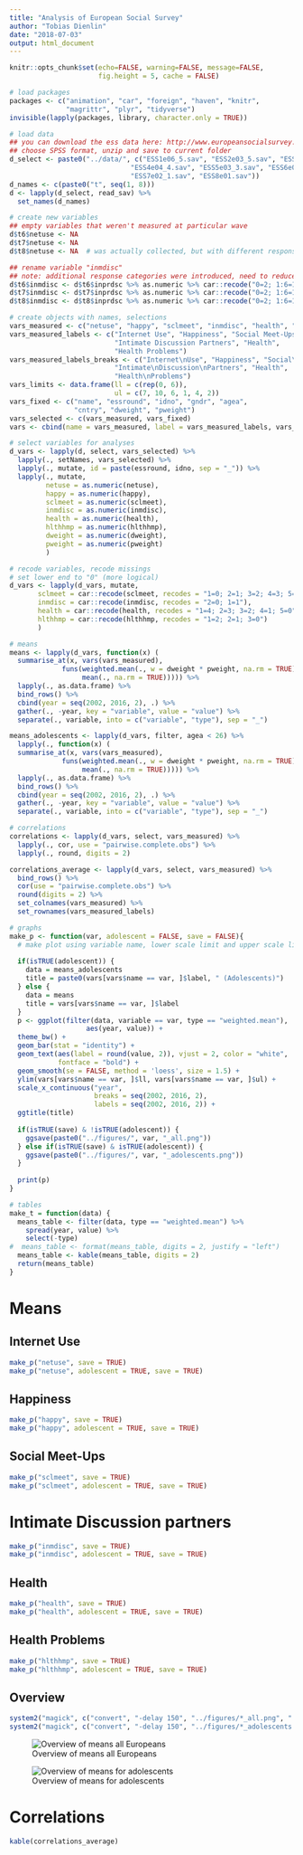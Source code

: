 ```yaml
---
title: "Analysis of European Social Survey"
author: "Tobias Dienlin"
date: "2018-07-03"
output: html_document
---
```


```r
knitr::opts_chunk$set(echo=FALSE, warning=FALSE, message=FALSE,
                      fig.height = 5, cache = FALSE)
```

```r
# load packages
packages <- c("animation", "car", "foreign", "haven", "knitr", 
              "magrittr", "plyr", "tidyverse")
invisible(lapply(packages, library, character.only = TRUE))
```

```r
# load data
## you can download the ess data here: http://www.europeansocialsurvey.org/data/
## choose SPSS format, unzip and save to current folder
d_select <- paste0("../data/", c("ESS1e06_5.sav", "ESS2e03_5.sav", "ESS3e03_6.sav", 
                              "ESS4e04_4.sav", "ESS5e03_3.sav", "ESS6e02_3.sav", 
                              "ESS7e02_1.sav", "ESS8e01.sav"))
d_names <- c(paste0("t", seq(1, 8)))
d <- lapply(d_select, read_sav) %>% 
  set_names(d_names)
```

```r
# create new variables
## empty variables that weren't measured at particular wave
d$t6$netuse <- NA
d$t7$netuse <- NA
d$t8$netuse <- NA  # was actually collected, but with different response options -- no comparison possible

## rename variable "inmdisc"
## note: additional response categories were introduced, need to reduce and recode
d$t6$inmdisc <- d$t6$inprdsc %>% as.numeric %>% car::recode("0=2; 1:6=1")
d$t7$inmdisc <- d$t7$inprdsc %>% as.numeric %>% car::recode("0=2; 1:6=1")
d$t8$inmdisc <- d$t8$inprdsc %>% as.numeric %>% car::recode("0=2; 1:6=1")

# create objects with names, selections
vars_measured <- c("netuse", "happy", "sclmeet", "inmdisc", "health", "hlthhmp")
vars_measured_labels <- c("Internet Use", "Happiness", "Social Meet-Ups", 
                          "Intimate Discussion Partners", "Health", 
                          "Health Problems")
vars_measured_labels_breaks <- c("Internet\nUse", "Happiness", "Social\nMeet-Ups", 
                          "Intimate\nDiscussion\nPartners", "Health", 
                          "Health\nProblems")
vars_limits <- data.frame(ll = c(rep(0, 6)),
                          ul = c(7, 10, 6, 1, 4, 2))
vars_fixed <- c("name", "essround", "idno", "gndr", "agea", 
                "cntry", "dweight", "pweight")
vars_selected <- c(vars_measured, vars_fixed)
vars <- cbind(name = vars_measured, label = vars_measured_labels, vars_limits)

# select variables for analyses
d_vars <- lapply(d, select, vars_selected) %>% 
  lapply(., setNames, vars_selected) %>% 
  lapply(., mutate, id = paste(essround, idno, sep = "_")) %>% 
  lapply(., mutate, 
         netuse = as.numeric(netuse), 
         happy = as.numeric(happy),
         sclmeet = as.numeric(sclmeet),
         inmdisc = as.numeric(inmdisc),
         health = as.numeric(health),
         hlthhmp = as.numeric(hlthhmp),
         dweight = as.numeric(dweight),
         pweight = as.numeric(pweight)
         )

# recode variables, recode missings
# set lower end to "0" (more logical)
d_vars <- lapply(d_vars, mutate,
       sclmeet = car::recode(sclmeet, recodes = "1=0; 2=1; 3=2; 4=3; 5=4; 6=5; 7=6"),
       inmdisc = car::recode(inmdisc, recodes = "2=0; 1=1"),
       health = car::recode(health, recodes = "1=4; 2=3; 3=2; 4=1; 5=0"),
       hlthhmp = car::recode(hlthhmp, recodes = "1=2; 2=1; 3=0")
       )
```

```r
# means
means <- lapply(d_vars, function(x) (
  summarise_at(x, vars(vars_measured), 
             funs(weighted.mean(., w = dweight * pweight, na.rm = TRUE),
                  mean(., na.rm = TRUE))))) %>% 
  lapply(., as.data.frame) %>% 
  bind_rows() %>% 
  cbind(year = seq(2002, 2016, 2), .) %>% 
  gather(., -year, key = "variable", value = "value") %>% 
  separate(., variable, into = c("variable", "type"), sep = "_")

means_adolescents <- lapply(d_vars, filter, agea < 26) %>%  
  lapply(., function(x) (
  summarise_at(x, vars(vars_measured), 
             funs(weighted.mean(., w = dweight * pweight, na.rm = TRUE),
                  mean(., na.rm = TRUE))))) %>% 
  lapply(., as.data.frame) %>% 
  bind_rows() %>% 
  cbind(year = seq(2002, 2016, 2), .) %>% 
  gather(., -year, key = "variable", value = "value") %>% 
  separate(., variable, into = c("variable", "type"), sep = "_")

# correlations
correlations <- lapply(d_vars, select, vars_measured) %>% 
  lapply(., cor, use = "pairwise.complete.obs") %>% 
  lapply(., round, digits = 2)

correlations_average <- lapply(d_vars, select, vars_measured) %>% 
  bind_rows() %>% 
  cor(use = "pairwise.complete.obs") %>% 
  round(digits = 2) %>% 
  set_colnames(vars_measured) %>% 
  set_rownames(vars_measured_labels)
```

```r
# graphs
make_p <- function(var, adolescent = FALSE, save = FALSE){
  # make plot using variable name, lower scale limit and upper scale limit
  
  if(isTRUE(adolescent)) {
    data = means_adolescents
    title = paste0(vars[vars$name == var, ]$label, " (Adolescents)")
  } else {
    data = means
    title = vars[vars$name == var, ]$label
  }
  p <- ggplot(filter(data, variable == var, type == "weighted.mean"),
                   aes(year, value)) +
  theme_bw() +
  geom_bar(stat = "identity") +
  geom_text(aes(label = round(value, 2)), vjust = 2, color = "white",
            fontface = "bold") +
  geom_smooth(se = FALSE, method = 'loess', size = 1.5) +
  ylim(vars[vars$name == var, ]$ll, vars[vars$name == var, ]$ul) +
  scale_x_continuous("year",
                     breaks = seq(2002, 2016, 2),
                     labels = seq(2002, 2016, 2)) +
  ggtitle(title)
  
  if(isTRUE(save) & !isTRUE(adolescent)) {
    ggsave(paste0("../figures/", var, "_all.png"))
  } else if(isTRUE(save) & isTRUE(adolescent)) {
    ggsave(paste0("../figures/", var, "_adolescents.png"))
  }
  
  print(p)
}

# tables
make_t = function(data) {
  means_table <- filter(data, type == "weighted.mean") %>% 
    spread(year, value) %>% 
    select(-type)
#  means_table <- format(means_table, digits = 2, justify = "left")
  means_table <- kable(means_table, digits = 2)
  return(means_table)
}
```

# Means
## Internet Use

```r
make_p("netuse", save = TRUE)
make_p("netuse", adolescent = TRUE, save = TRUE)
```

## Happiness

```r
make_p("happy", save = TRUE)
make_p("happy", adolescent = TRUE, save = TRUE)
```

## Social Meet-Ups

```r
make_p("sclmeet", save = TRUE)
make_p("sclmeet", adolescent = TRUE, save = TRUE)
```

# Intimate Discussion partners
```r
make_p("inmdisc", save = TRUE)
make_p("inmdisc", adolescent = TRUE, save = TRUE)
```

## Health

```r
make_p("health", save = TRUE)
make_p("health", adolescent = TRUE, save = TRUE)
```

## Health Problems

```r
make_p("hlthhmp", save = TRUE)
make_p("hlthhmp", adolescent = TRUE, save = TRUE)
```

## Overview

```r
system2("magick", c("convert", "-delay 150", "../figures/*_all.png", "../figures/ess_means_all.gif"))
system2("magick", c("convert", "-delay 150", "../figures/*_adolescents.png", "../figures/ess_means_adolescents.gif"))
```

![Overview of means all Europeans](../figures/ess_means_all.gif)

![Overview of means for adolescents](../figures/ess_means_adolescents.gif)


# Correlations
```r
kable(correlations_average)
```

